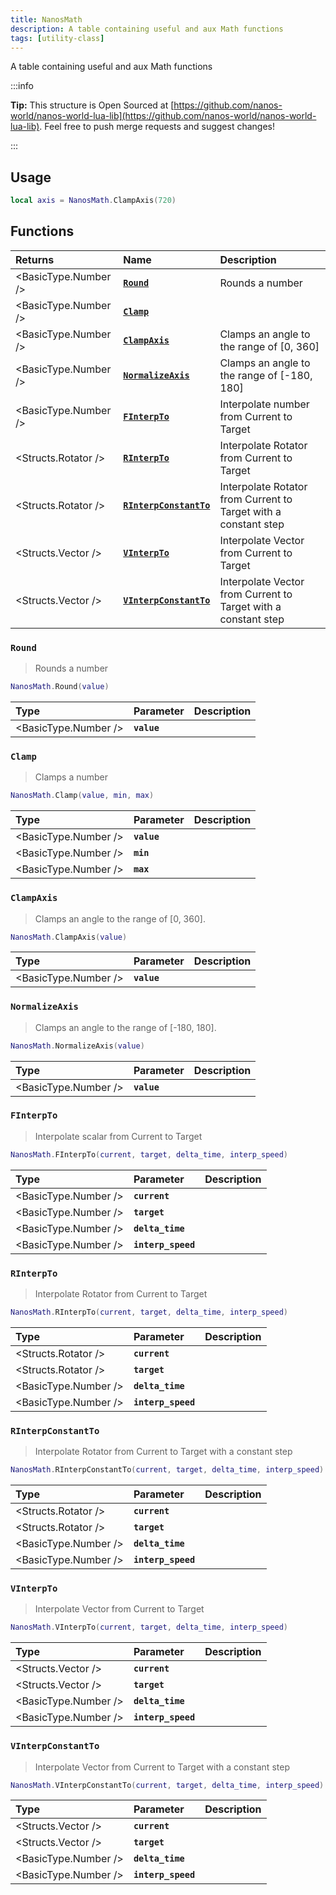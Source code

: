 ```yaml
---
title: NanosMath
description: A table containing useful and aux Math functions
tags: [utility-class]
---
```



A table containing useful and aux Math functions


:::info

**Tip:** This structure is Open Sourced at [https://github.com/nanos-world/nanos-world-lua-lib](https://github.com/nanos-world/nanos-world-lua-lib). Feel free to push merge requests and suggest changes!

:::

## Usage

```lua
local axis = NanosMath.ClampAxis(720)
```

## Functions

| Returns | Name | Description |
| :--- | :--- | :--- |
| <BasicType.Number /> | [**`Round`**](nanosmath#round) | Rounds a number |
| <BasicType.Number /> | [**`Clamp`**](nanosmath#clamp) |  |
| <BasicType.Number /> | [**`ClampAxis`**](nanosmath#clampaxis) | Clamps an angle to the range of \[0, 360\] |
| <BasicType.Number /> | [**`NormalizeAxis`**](nanosmath#normalizeaxis) | Clamps an angle to the range of \[-180, 180\] |
| <BasicType.Number /> | [**`FInterpTo`**](nanosmath#finterpto) | Interpolate number from Current to Target |
| <Structs.Rotator /> | [**`RInterpTo`**](nanosmath#rinterpto) | Interpolate Rotator from Current to Target |
| <Structs.Rotator /> | [**`RInterpConstantTo`**](nanosmath#rinterpconstantto) | Interpolate Rotator from Current to Target with a constant step |
| <Structs.Vector /> | [**`VInterpTo`**](nanosmath#vinterpto) | Interpolate Vector from Current to Target |
| <Structs.Vector /> | [**`VInterpConstantTo`**](nanosmath#vinterpconstantto) | Interpolate Vector from Current to Target with a constant step |

### `Round`

> Rounds a number

```lua
NanosMath.Round(value)
```

| Type | Parameter | Description |
| :--- | :--- | :--- |
| <BasicType.Number /> | **`value`** |  |

### `Clamp`

> Clamps a number

```lua
NanosMath.Clamp(value, min, max)
```

| Type | Parameter | Description |
| :--- | :--- | :--- |
| <BasicType.Number /> | **`value`** |  |
| <BasicType.Number /> | **`min`** |  |
| <BasicType.Number /> | **`max`** |  |

### `ClampAxis`

> Clamps an angle to the range of \[0, 360\].

```lua
NanosMath.ClampAxis(value)
```

| Type | Parameter | Description |
| :--- | :--- | :--- |
| <BasicType.Number /> | **`value`** |  |

### `NormalizeAxis`

> Clamps an angle to the range of \[-180, 180\].

```lua
NanosMath.NormalizeAxis(value)
```

| Type | Parameter | Description |
| :--- | :--- | :--- |
| <BasicType.Number /> | **`value`** |  |

### `FInterpTo`

> Interpolate scalar from Current to Target

```lua
NanosMath.FInterpTo(current, target, delta_time, interp_speed)
```

| Type | Parameter | Description |
| :--- | :--- | :--- |
| <BasicType.Number /> | **`current`** |  |
| <BasicType.Number /> | **`target`** |  |
| <BasicType.Number /> | **`delta_time`** |  |
| <BasicType.Number /> | **`interp_speed`** |  |

### `RInterpTo`

> Interpolate Rotator from Current to Target

```lua
NanosMath.RInterpTo(current, target, delta_time, interp_speed)
```

| Type | Parameter | Description |
| :--- | :--- | :--- |
| <Structs.Rotator /> | **`current`** |  |
| <Structs.Rotator /> | **`target`** |  |
| <BasicType.Number /> | **`delta_time`** |  |
| <BasicType.Number /> | **`interp_speed`** |  |

### `RInterpConstantTo`

> Interpolate Rotator from Current to Target with a constant step

```lua
NanosMath.RInterpConstantTo(current, target, delta_time, interp_speed)
```

| Type | Parameter | Description |
| :--- | :--- | :--- |
| <Structs.Rotator /> | **`current`** |  |
| <Structs.Rotator /> | **`target`** |  |
| <BasicType.Number /> | **`delta_time`** |  |
| <BasicType.Number /> | **`interp_speed`** |  |

### `VInterpTo`

> Interpolate Vector from Current to Target

```lua
NanosMath.VInterpTo(current, target, delta_time, interp_speed)
```

| Type | Parameter | Description |
| :--- | :--- | :--- |
| <Structs.Vector /> | **`current`** |  |
| <Structs.Vector /> | **`target`** |  |
| <BasicType.Number /> | **`delta_time`** |  |
| <BasicType.Number /> | **`interp_speed`** |  |

### `VInterpConstantTo`

> Interpolate Vector from Current to Target with a constant step

```lua
NanosMath.VInterpConstantTo(current, target, delta_time, interp_speed)
```

| Type | Parameter | Description |
| :--- | :--- | :--- |
| <Structs.Vector /> | **`current`** |  |
| <Structs.Vector /> | **`target`** |  |
| <BasicType.Number /> | **`delta_time`** |  |
| <BasicType.Number /> | **`interp_speed`** |  |

